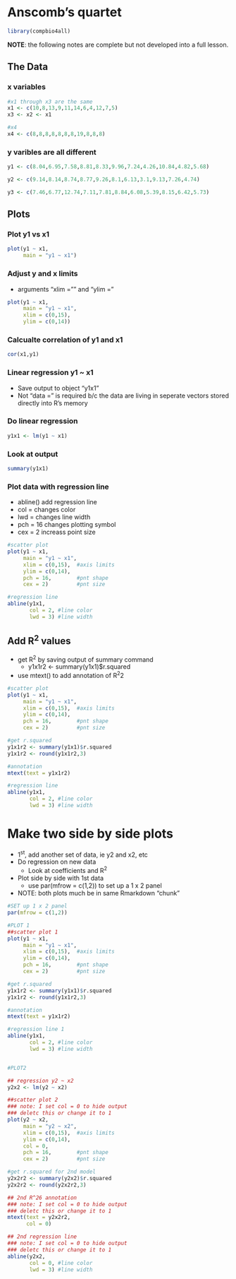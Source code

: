 # Anscomb's quartet

```r
library(compbio4all)
```


**NOTE**: the following notes are complete but not developed into a full lesson.


## The Data

### x variables
```r
#x1 through x3 are the same
x1 <- c(10,8,13,9,11,14,6,4,12,7,5)
x3 <- x2 <- x1

#x4
x4 <- c(8,8,8,8,8,8,8,19,8,8,8)


```


### y varibles are all different

```r
y1 <- c(8.04,6.95,7.58,8.81,8.33,9.96,7.24,4.26,10.84,4.82,5.68)

y2 <- c(9.14,8.14,8.74,8.77,9.26,8.1,6.13,3.1,9.13,7.26,4.74)

y3 <- c(7.46,6.77,12.74,7.11,7.81,8.84,6.08,5.39,8.15,6.42,5.73)

```




## Plots

### Plot y1 vs x1

```r
plot(y1 ~ x1, 
     main = "y1 ~ x1")
```


### Adjust y and x limits

* arguments "xlim ="" and "ylim = "

```r
plot(y1 ~ x1, 
     main = "y1 ~ x1",
     xlim = c(0,15),
     ylim = c(0,14))
```




### Calcualte correlation of y1 and x1
```r
cor(x1,y1)
```

### Linear regression y1 ~ x1

* Save output to object "y1x1"
* Not "data = " is required b/c the data are living in seperate vectors stored directly into R's memory



### Do linear regression
```r
y1x1 <- lm(y1 ~ x1)
```



### Look at output

```r
summary(y1x1)
```


### Plot data with regression line

* abline() add regression line
* col = changes color
* lwd = changes line width
* pch = 16 changes plotting symbol
* cex = 2 increass point size

```r
#scatter plot
plot(y1 ~ x1, 
     main = "y1 ~ x1",
     xlim = c(0,15),  #axis limits
     ylim = c(0,14),
     pch = 16,        #pnt shape
     cex = 2)         #pnt size

#regression line
abline(y1x1, 
       col = 2, #line color
       lwd = 3) #line width
```


## Add R^2^ values

* get R^2^ by saving output of summary command
    + y1x1r2 <- summary(y1x1)$r.squared
* use mtext() to add annotation of R^2^2

```r
#scatter plot
plot(y1 ~ x1, 
     main = "y1 ~ x1",
     xlim = c(0,15),  #axis limits
     ylim = c(0,14),
     pch = 16,        #pnt shape
     cex = 2)         #pnt size

#get r.squared
y1x1r2 <- summary(y1x1)$r.squared
y1x1r2 <- round(y1x1r2,3)

#annotation
mtext(text = y1x1r2)

#regression line
abline(y1x1, 
       col = 2, #line color
       lwd = 3) #line width
```



# Make two side by side plots

* 1^st^, add another set of data, ie y2 and x2, etc
* Do regression on new data
    + Look at coefficients and R^2^
* Plot side by side with 1st data
    + use par(mfrow = c(1,2)) to set up a 1 x 2 panel
* NOTE: both plots much be in same Rmarkdown "chunk"


```r
#SET up 1 x 2 panel
par(mfrow = c(1,2))

#PLOT 1
##scatter plot 1
plot(y1 ~ x1, 
     main = "y1 ~ x1",
     xlim = c(0,15),  #axis limits
     ylim = c(0,14),
     pch = 16,        #pnt shape
     cex = 2)         #pnt size

#get r.squared
y1x1r2 <- summary(y1x1)$r.squared
y1x1r2 <- round(y1x1r2,3)

#annotation
mtext(text = y1x1r2)

#regression line 1
abline(y1x1, 
       col = 2, #line color
       lwd = 3) #line width


#PLOT2

## regression y2 ~ x2
y2x2 <- lm(y2 ~ x2)

##scatter plot 2
### note: I set col = 0 to hide output
### deletc this or change it to 1
plot(y2 ~ x2, 
     main = "y2 ~ x2",
     xlim = c(0,15),  #axis limits
     ylim = c(0,14),
     col = 0,
     pch = 16,        #pnt shape
     cex = 2)         #pnt size

#get r.squared for 2nd model
y2x2r2 <- summary(y2x2)$r.squared
y2x2r2 <- round(y2x2r2,3)

## 2nd R^26 annotation
### note: I set col = 0 to hide output
### deletc this or change it to 1
mtext(text = y2x2r2, 
      col = 0)

## 2nd regression line
### note: I set col = 0 to hide output
### deletc this or change it to 1
abline(y2x2, 
       col = 0, #line color
       lwd = 3) #line width


```


```r

```

